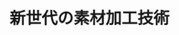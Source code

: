 ﻿---
title: "新世代の素材加工技術"
category: "工学院"
vol: "49"
interviewee: "村上・大竹 "
url: ""
tags: []
pdf: "49-2.pdf"
career: ""
preface: "材料を加工して機能を持たせることは工業の基本である。村上･大竹は、素材の強度や耐性を劇的に高める製法を開発している。その技術のカギとなるのが、実用化の研究が始まった炭素系の新物質だ。"
---
